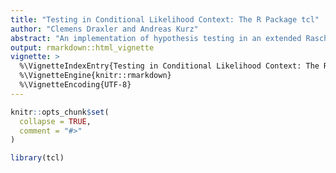 ```yaml
---
title: "Testing in Conditional Likelihood Context: The R Package tcl"
author: "Clemens Draxler and Andreas Kurz"
abstract: "An implementation of hypothesis testing in an extended Rasch modelling framework, including sample size planning procedures and power computations. Provides 4 statistical tests, i.e., gradient test (GR), likelihood ratio test (LR), Rao score or Lagrange multiplier test (RS), and Wald test, for testing a number of hypotheses referring to the Rasch model (RM), linear logistic test model (LLTM), rating scale model (RSM), and partial credit model (PCM). Three types of functions for power and sample size computations are provided. Firstly, functions to compute the sample size given a user-specified (predetermined) deviation from the hypothesis to be tested, the level alpha, and the power of the test. Secondly, functions to evaluate the power of the tests given a user-specified (predetermined) deviation from the hypothesis to be tested, the level alpha of the test, and the sample size. Thirdly, functions to evaluate the so-called post hoc power of the tests. This is the power of the tests given the observed deviation of the data from the hypothesis to be tested and a user-specified level alpha  of the test. Power and sample size computations are based on a Monte Carlo simulation approach. It is computationally very efficient. The variance of the random error in computing power and sample size arising from the simulation approach is analytically derived by using the delta method."
output: rmarkdown::html_vignette
vignette: >
  %\VignetteIndexEntry{Testing in Conditional Likelihood Context: The R Package tcl}
  %\VignetteEngine{knitr::rmarkdown}
  %\VignetteEncoding{UTF-8}
---
```


```r
knitr::opts_chunk$set(
  collapse = TRUE,
  comment = "#>"
)
```

```r
library(tcl)
```
